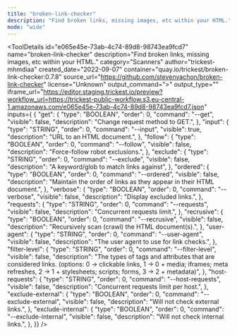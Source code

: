 ```yaml
---
title: "broken-link-checker"
description: "Find broken links, missing images, etc within your HTML."
mode: "wide"
---
```



<ToolDetails
  id="e065e45e-73ab-4c74-89d8-98743ea9fcd7"
  name="broken-link-checker"
  description="Find broken links, missing images, etc within your HTML."
  category="Scanners"
  author="trickest-mhmdiaa"
  created_date="2022-09-07"
  container="quay.io/trickest/broken-link-checker:0.7.8"
  source_url="https://github.com/stevenvachon/broken-link-checker"
  license="Unknown"
  output_command=">"
  output_type=""
  iframe_url="https://editor.staging.trickest.io/preview?workflow_url=https://trickest-public-workflow.s3.eu-central-1.amazonaws.com/e065e45e-73ab-4c74-89d8-98743ea9fcd7.json"
  inputs={ {
  "get": {
    "type": "BOOLEAN",
    "order": 0,
    "command": "--get",
    "visible": false,
    "description": "Change request method to GET.",
  },
  "input": {
    "type": "STRING",
    "order": 0,
    "command": "--input",
    "visible": true,
    "description": "URL to an HTML document.",
  },
  "follow": {
    "type": "BOOLEAN",
    "order": 0,
    "command": "--follow",
    "visible": false,
    "description": "Force-follow robot exclusions.",
  },
  "exclude": {
    "type": "STRING",
    "order": 0,
    "command": "--exclude",
    "visible": false,
    "description": "A keyword/glob to match links against",
  },
  "ordered": {
    "type": "BOOLEAN",
    "order": 0,
    "command": "--ordered",
    "visible": false,
    "description": "Maintain the order of links as they appear in their HTML document.",
  },
  "verbose": {
    "type": "BOOLEAN",
    "order": 0,
    "command": "--verbose",
    "visible": false,
    "description": "Display excluded links.",
  },
  "requests": {
    "type": "STRING",
    "order": 0,
    "command": "--requests",
    "visible": false,
    "description": "Concurrent requests limit.",
  },
  "recrusive": {
    "type": "BOOLEAN",
    "order": 0,
    "command": "--recrusive",
    "visible": false,
    "description": "Recursively scan (crawl) the HTML document(s).",
  },
  "user-agent": {
    "type": "STRING",
    "order": 0,
    "command": "--user-agent",
    "visible": false,
    "description": "The user agent to use for link checks.",
  },
  "filter-level": {
    "type": "STRING",
    "order": 0,
    "command": "--filter-level",
    "visible": false,
    "description": "The types of tags and attributes that are considered links. (options: 0 -> clickable links, 1 -> 0 + media; iframes; meta refreshes, 2 -> 1 + stylesheets; scripts; forms, 3 -> 2 + metadata)",
  },
  "host-requests": {
    "type": "STRING",
    "order": 0,
    "command": "--host-requests",
    "visible": false,
    "description": "Concurrent requests limit per host.",
  },
  "exclude-external": {
    "type": "BOOLEAN",
    "order": 0,
    "command": "--exclude-external",
    "visible": false,
    "description": "Will not check external links.",
  },
  "exclude-internal": {
    "type": "BOOLEAN",
    "order": 0,
    "command": "--exclude-internal",
    "visible": false,
    "description": "Will not check internal links.",
  },
}}
/>